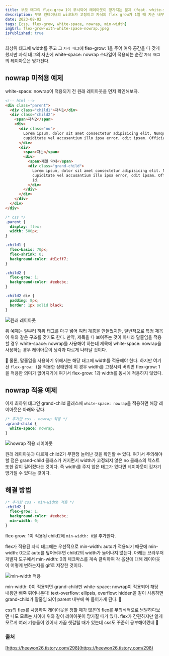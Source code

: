```yaml
---
title: 부모 태그의 flex-grow 1이 무시되어 레이아웃이 망가지는 문제 (feat. white-space nowrap)
description: 부모 컨테이너의 width가 고정이고 자식의 flex grow가 1일 때 자손 내부 태그에 white-space nowrap이 있으면 레이아웃이 망가진다..!
date: 2023-08-02
tags: [css, flex-grow, white-space, nowrap, min-width]
imgUrl: flex-grow-with-white-space-nowrap.jpeg
isPublished: true
---
```


최상위 태그에 width를 주고 그 `자식 태그`에 flex-grow: 1을 주어 여유 공간을 다 갖게 했지만 자식 태그의 자손에 white-space: nowrap 스타일이 적용되는 순간 `자식 태그`의 레이아웃은 망가진다.

## nowrap 미적용 예제

white-space: nowrap이 적용되기 전 원래 레이아웃을 먼저 확인해보자.

```html
<!-- html -->
<div class="parent">
  <div class="child1">자식1</div>
  <div class="child2">
    <span>자식2</span>
    <div>
      <div class="no">
        Lorem ipsum, dolor sit amet consectetur adipisicing elit. Numquam saepe quasi, mollitia nihil, hic totam
        cupiditate vel accusantium illo ipsa error, odit ipsam. Officia, dignissimos libero voluptas mollitia enim id.
      </div>
      <div>
        <span>자손</span>
        <div>
          <span>제일 막내</span>
          <div class="grand-child">
            Lorem ipsum, dolor sit amet consectetur adipisicing elit. Numquam saepe quasi, mollitia nihil, hic totam
            cupiditate vel accusantium illo ipsa error, odit ipsam. Officia, dignissimos libero voluptas mollitia enim
            id.
          </div>
        </div>
      </div>
    </div>
  </div>
</div>
```

```css
/* css */
.parent {
  display: flex;
  width: 500px;
}

.child1 {
  flex-basis: 70px;
  flex-shrink: 0;
  background-color: #d1cff7;
}

.child2 {
  flex-grow: 1;
  background-color: #eebcbc;
}

.child2 div {
  padding: 8px;
  border: 1px solid black;
}
```

![원래 레이아웃](../posts/issue/flex-grow-with-white-space-nowrap/origin-layout.png)

위 예제는 일부러 하위 태그를 마구 넣어 여러 계층을 만들었지만, 일반적으로 특정 제목이 위와 같은 구조를 갖기도 한다. 만약, 제목을 다 보여주는 것이 아니라 말줄임을 적용할 경우 white-space: nowrap를 사용해야 하는데 제목에 white-space: nowrap을 사용하는 경우 레이아웃이 생각과 다르게 나타날 것이다.

📍 물론, 말줄임을 사용하기 위해서는 해당 태그에 width를 적용해야 한다. 하지만 여기선 `flex-grow: 1`을 적용한 상태인데 이 경우 width를 고정시켜 버리면 flex-grow: 1을 적용한 의미가 없어지기에 여기서 flex-grow: 1과 width를 동시에 적용하지 않았다.

## nowrap 적용 예제

이제 최하위 태그인 grand-child 클래스에 `white-space: nowrap`을 적용하면 해당 레이아웃은 아래와 같다.

```css
/* 추가한 css - nowrap 적용 */
.grand-child {
  white-space: nowrap;
}
```

![nowrap 적용 레이아웃](../posts/issue/flex-grow-with-white-space-nowrap/nowrap-layout.png)

원래 레이아웃과 다르게 child2가 무한정 늘어난 것을 확인할 수 있다. 여기서 주의해야 할 점은 grand-child 클래스가 커지면서 width가 고정되지 않은 no 클래스의 텍스트 또한 같이 길어졌다는 것이다. 즉 width를 주지 않은 태그가 있다면 레이아웃이 갑자기 망가질 수 있다는 것이다.

## 해결 방법

```css
/* 추가한 css - min-width 적용 */
.child2 {
  flex-grow: 1;
  background-color: #eebcbc;
  min-width: 0;
}
```

flex-grow: 1이 적용된 child2에 `min-width: 0`을 추가한다.

flex가 적용된 자식 태그에는 우선적으로 min-width: auto가 적용되기 때문에 min-width: 0으로 auto를 덮어씌우면 child2의 width가 늘어나지 않는다.
아래는 브라우저 개발자 도구에서 min-width: 0의 체크박스를 계속 클릭하여 각 옵션에 대해 레이아웃이 어떻게 변하는지를 gif로 저장한 것이다.

![min-width 적용](https://github.com/yunjeoming/yuns-blog/assets/76480300/bdfcdd64-3bc4-41c0-bb6e-dd65c25df437)

min-width: 0이 적용되면 grand-child만 white-space: nowrap이 적용되어 해당 내용만 삐죽 튀어나온다! text-overflow: ellipsis, overflow: hidden을 같이 사용하면 grand-child가 말줄임 되어 parent 내부에 쏙 들어가게 된다. 🎉

css의 flex를 사용하여 레이아웃을 정할 때가 많은데 flex를 무의식적으로 남발하다보면 나도 모르는 사이에 위와 같이 레이아웃이 망가질 때가 있다. flex가 간편하지만 알게모르게 여러 기능들이 있어서 가끔 헷갈릴 때가 있는데 css도 꾸준히 공부해야겠네 😤

### 출처

[https://heewon26.tistory.com/298](https://heewon26.tistory.com/298)
